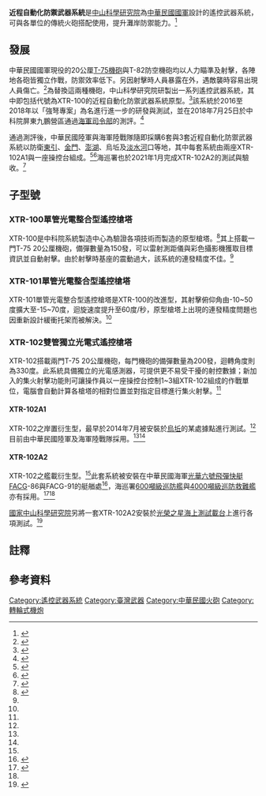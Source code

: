 {{NoteTA
|G1=Unit
}}
{{infobox weapon
| name = 近程自動化防禦武器系統
| image = File:近程自動化防禦武器系統.png
| image_size = 300px
| alt = 
| caption = XTR-102雙管獨立光電式遙控槍塔
| origin = {{ROC}}
| type = [[遙控武器系統|遙控武器系統]]
| is_ranged = yes
| is_bladed = 
| is_explosive = 
| is_artillery = yes
| is_vehicle = 
| is_missile = 
| is_UK = <!-- Service history -->
| service = 2018-
| used_by = {{ROCA}}<br>{{ROCN}}<br>{{ROCMC}}<br>{{flagicon image|Flag of the Coast Guard Administration of the Republic of China.svg}} [[海洋委員會海巡署|海洋委員會海巡署]]
| wars = <!-- Production history -->
| designer = [[國家中山科學研究院|國家中山科學研究院]]
| design_date = 2011-
| manufacturer = 
| unit_cost = 
| production_date = 
| number = 
| variants = <!-- General specifications -->
| spec_label = 
| weight = 
| length = 
| part_length = {{convert|114.3|cm|in}}<ref name=":傳統武器運用於遙控槍砲塔之研究" />
| width = 
| height = 
| diameter = 
| crew = 
| passengers = <!-- Ranged weapon specifications -->
| cartridge = 20×102公厘<ref name=":傳統武器運用於遙控槍砲塔之研究" />
| cartridge_weight = 
| caliber = 20公厘<ref name=":傳統武器運用於遙控槍砲塔之研究" />
| barrels = 
| action = 氣體後座制退式<ref name=":傳統武器運用於遙控槍砲塔之研究">{{Cite journal|title=傳統武器運用於遙控槍砲塔之研究—以20機砲及50機槍為例|author=林照諭|journal=新新季刊|issue=43|year=2015|volume=2|page=19-27}}</ref>
| rate = 400至1200發/分（單管機砲）<ref name=":傳統武器運用於遙控槍砲塔之研究" />
| velocity = {{convert|1030|m/s|ft/s}}<ref name=":傳統武器運用於遙控槍砲塔之研究" />
| range = 
| max_range = {{convert|2000|m|yd}}<ref name=":傳統武器運用於遙控槍砲塔之研究" />
| feed = 
| sights = <!-- Artillery specifications -->
| breech = 
| recoil = 
| carriage = 
| elevation = -15~70度
| traverse = 330度
<!-- Bladed weapon specifications -->
| blade_type = 
| hilt_type = 
| sheath_type = 
| head_type = 
| haft_type = <!-- Explosive specifications -->
| filling = 
| filling_weight = 
| detonation = 
| yield = <!-- Vehicle/missile specifications -->
| armour = 
| primary_armament = 
| secondary_armament = 
| engine = 
| engine_power = 
| pw_ratio = 
| payload_capacity = 
| transmission = 
| suspension = 
| clearance = 
| fuel_capacity = 
| vehicle_range = 
| speed = 
| guidance = 
| steering = <!-- Missiles only -->
| wingspan = 
| propellant = 
| ceiling = 
| altitude = 
| depth = 
| boost = 
| accuracy = 
| launch_platform = 
| transport = 
}}
'''近程自動化防禦武器系統'''是[[國家中山科學研究院|中山科學研究院]]為[[中華民國國軍|中華民國國軍]]設計的遙控武器系統，可與各單位的傳統火砲搭配使用，提升灘岸防禦能力。<ref>{{Cite web|title=海軍2.9億採購國造近程自動化防禦系統 就是這款......|url=https://news.ltn.com.tw/news/politics/breakingnews/2644119|access-date=2022-04-01|author=羅添斌|date=2018-12-16|publisher=自由時報|archive-date=2022-03-05|archive-url=https://web.archive.org/web/20220305044244/https://news.ltn.com.tw/news/politics/breakingnews/2644119|dead-url=no}}</ref>
== 發展 ==
中華民國國軍現役的20公厘[[T-75_20毫米機砲|T-75機砲]]與T-82防空機砲均以人力瞄準及射擊，各陣地各砲皆獨立作戰，防禦效率低下。另因射擊時人員暴露在外，遇敵襲時容易出現人員傷亡。<ref name=":自動化武器系統發展現況及應用趨勢">{{Cite journal|title=自動化武器系統發展現況及應用趨勢|author=王志強|journal=新新季刊|publisher=國家中山科學研究院|issue=2|year=2015|volume=43|page=11-18}}</ref>為替換這兩種機砲，中山科學研究院研製出一系列遙控武器系統，其中即包括代號為XTR-100{{NoteTag|代號中的100指在民國100年（西元2011年）定型}}的近程自動化防禦武器系統原型。<ref>{{Cite web|title=複合式火箭系統|url=https://www.youtube.com/watch?v=O-pFjyfII_I|access-date=2022-04-02|date=2018-04-16|publisher=國家中山科學研究院|archive-date=2022-03-16|archive-url=https://web.archive.org/web/20220316022725/https://www.youtube.com/watch?v=O-pFjyfII_I|dead-url=no}}</ref>該系統於2016至2018年以「強弩專案」為名進行進一步的研發與測試，並在2018年7月25日於中科院屏東九鵬營區通過[[國防部海軍司令部|海軍司令部]]的測評。<ref>{{Cite web|title=烏坵、東引守備戰力　國軍建置「強弩專案」殲滅進犯共軍|url=https://tw.appledaily.com/politics/20191008/SUNLYNFLT6GLW3DOSGC7MLN764/|access-date=2022-04-02|author=王烱華|date=2019-10-08|publisher=蘋果新聞網|archive-date=2022-04-02|archive-url=https://web.archive.org/web/20220402165408/https://tw.appledaily.com/politics/20191008/SUNLYNFLT6GLW3DOSGC7MLN764/|dead-url=no}}</ref>

通過測評後，中華民國陸軍與海軍陸戰隊隨即採購6套與3套近程自動化防禦武器系統以防衛[[東引鄉|東引]]、[[金門縣|金門]]、[[澎湖群島|澎湖]]、烏坵及[[淡水河|淡水河]]口等地，其中每套系統由兩座XTR-102A1與一座操控台組成。<ref name=":大台北關鍵防線">{{Cite web|title=大台北關鍵防線！新型戰車、無人槍塔擬部署淡水河口|url=https://news.ltn.com.tw/news/politics/breakingnews/2779257|access-date=2022-04-02|author=黃欣柏|date=2019-05-04|publisher=自由時報|archive-date=2019-05-04|archive-url=https://web.archive.org/web/20190504083106/https://news.ltn.com.tw/news/politics/breakingnews/2779257|dead-url=no}}</ref><ref name=":海軍採購20公厘近程自動化武器系統首部署烏坵">{{Cite web|title=海軍採購20公厘近程自動化武器系統首部署烏坵|url=https://udn.com/news/story/10930/3754735|author=洪哲政|date=2019-04-14|publisher=聯合新聞網|archive-url=https://web.archive.org/web/20190414023716/https://udn.com/news/story/10930/3754735|archive-date=2019-04-14|dead-url=yes}}</ref>海巡署也於2021年1月完成XTR-102A2的測試與驗收。<ref name=":8枚鎮海火箭彈">{{Cite web|title=8枚鎮海火箭彈+156枚遙控20機砲全中靶區　海巡安平艦通過中科院驗收|url=https://www.upmedia.mg/news_info.php?Type=1&SerialNo=105607|access-date=2022-04-01|author=朱明|date=2021-01-28|publisher=上報|archive-date=2022-04-02|archive-url=https://web.archive.org/web/20220402165526/https://www.upmedia.mg/news_info.php?Type=1&SerialNo=105607|dead-url=no}}</ref>

== 子型號 ==

=== XTR-100單管光電整合型遙控槍塔 ===
XTR-100是中科院系統製造中心為驗證各項技術而製造的原型槍塔。<ref name=":最佳化結構設計運用於遙控槍砲塔之研究">{{Cite journal|title=最佳化結構設計運用於遙控槍砲塔之研究|author=邱俊維|journal=新新季刊|publisher=國家中山科學研究院|issue=2|others=吳世基|year=2015|volume=43|page=57-65}}</ref>其上搭載一門T-75 20公厘機砲，備彈數量為150發，可以雷射測距儀與彩色攝影機獲取目標資訊並自動射擊。由於射擊時基座的震動過大，該系統的連發精度不佳。<ref name=":自動化武器系統發展現況及應用趨勢" />

=== XTR-101單管光電整合型遙控槍塔 ===
XTR-101單管光電整合型遙控槍塔是XTR-100的改進型，其射擊俯仰角由-10~50度擴大至-15~70度，迴旋速度提升至60度/秒，原型槍塔上出現的連發精度問題也因重新設計緩衝托架而被解決。<ref name=":自動化武器系統發展現況及應用趨勢" />

=== XTR-102雙管獨立光電式遙控槍塔 ===
XTR-102搭載兩門T-75 20公厘機砲，每門機砲的備彈數量為200發，迴轉角度則為330度。此系統具備獨立的光電感測器，可提供更不易受干擾的射控數據；新加入的集火射擊功能則可讓操作員以一座操控台控制1~3組XTR-102組成的作戰單位，電腦會自動計算各槍塔的相對位置並對指定目標進行集火射擊。<ref name=":自動化武器系統發展現況及應用趨勢" />

==== XTR-102A1 ====
XTR-102之岸置衍生型，最早於2014年7月被安裝於[[烏坵鄉|烏坵]]的某處據點進行測試。<ref name=":最佳化結構設計運用於遙控槍砲塔之研究" />目前由中華民國陸軍及海軍陸戰隊採用。<ref name=":大台北關鍵防線" /><ref name=":海軍採購20公厘近程自動化武器系統首部署烏坵" />

==== XTR-102A2 ====
XTR-102之艦載衍生型。<ref name=":最佳化結構設計運用於遙控槍砲塔之研究" />此套系統被安裝在中華民國海軍[[光華六號飛彈快艇|光華六號飛彈快艇]]FACG-86與FACG-91的艇艏處<ref>{{Cite journal|title=應用於飛彈快艇之遙控槍塔射控系統發展簡介|author=邱瀧億、王啟棟、黃廷宏、楊杰森|journal=新新季刊|publisher=國家中山科學研究院|issue=3|year=2018|volume=46|page=37-51}}</ref>，海巡署[[海巡署600噸級巡防艦|600噸級巡防艦]]與[[海巡署4000噸級巡防救難艦|4000噸級巡防救難艦]]亦有採用。<ref>{{Cite web|title=【有影】海巡添翼／4千噸級嘉義艦新竹艦交船 設負壓艙鎮海火劍彈|url=https://cnews.com.tw/174210429a03/|access-date=2022-04-01|author=何豪毅|date=2021-04-29|publisher=匯流新聞網|archive-date=2021-05-12|archive-url=https://web.archive.org/web/20210512145007/https://cnews.com.tw/174210429a03/|dead-url=no}}</ref><ref name=":8枚鎮海火箭彈" />

[[國家中山科學研究院|國家中山科學研究院]]另將一套XTR-102A2安裝於[[光榮之星海上測試載台|光榮之星海上測試載台]]上進行各項測試。<ref>{{Cite web|title=「光榮之星 + 雄二反艦飛彈」首次海試！|url=https://www.dtmdatabase.com/News.aspx?id=860|access-date=2022-04-01|author=李思平|date=2019-04-24|publisher=尖端科技軍事雜誌社|archive-date=2022-03-08|archive-url=https://web.archive.org/web/20220308110835/https://www.dtmdatabase.com/News.aspx?id=860|dead-url=no}}</ref>

== 註釋 ==
{{NoteFoot}}

== 參考資料 ==
{{reflist|2}}

{{中華民國國防工業}}
{{中華民國陸軍軍備}}
{{中華民國海軍陸戰隊軍備}}

[[Category:遙控武器系統|Category:遙控武器系統]]
[[Category:臺灣武器|Category:臺灣武器]]
[[Category:中華民國火砲|Category:中華民國火砲]]
[[Category:轉輪式機炮|Category:轉輪式機炮]]